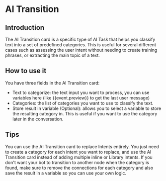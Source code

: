 
# AI Transition

## Introduction

The AI Transition card is a specific type of AI Task that helps you classify text into a set of predefined categories. This is useful for several different cases such as assessing the user intent without needing to create training phrases, or extracting the main topic of a text.

## How to use it

You have three fields in the AI Transition card:

- Text to categorize: the text input you want to process, you can use variables here (like {{event.preview}} to get the last user message)
- Categories: the list of categories you want to use to classify the text.
- Store result in variable (Optional): allows you to select a variable to store the resulting category in. This is useful if you want to use the category later in the conversation.

## Tips

<Callout type="info">
  You can use the AI Transition card to replace Intents entirely. You just need to create a category for each intent you
  want to replace, and use the AI Transition card instead of adding multiple inline or Library intents.
</Callout>

<Callout type="info">
  If you don't want your bot to transition to another node when the category is found, make sure to remove the
  connections for each category and also save the result in a variable so you can use your own logic.
</Callout>
